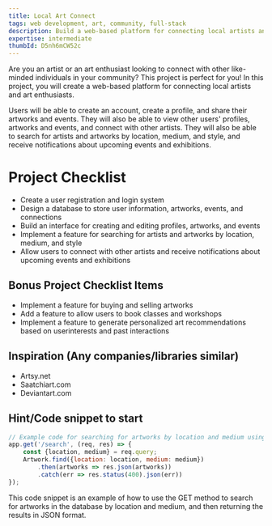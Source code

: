 ```yaml
---
title: Local Art Connect
tags: web development, art, community, full-stack
description: Build a web-based platform for connecting local artists and art enthusiasts.
expertise: intermediate
thumbId: D5nh6mCW52c
---
```


Are you an artist or an art enthusiast looking to connect with other like-minded individuals in your community? This project is perfect for you! In this project, you will create a web-based platform for connecting local artists and art enthusiasts.

Users will be able to create an account, create a profile, and share their artworks and events. They will also be able to view other users' profiles, artworks and events, and connect with other artists. They will also be able to search for artists and artworks by location, medium, and style, and receive notifications about upcoming events and exhibitions.

<h1>Project Checklist</h1>
<ul>
<li>Create a user registration and login system</li>
<li>Design a database to store user information, artworks, events, and connections</li>
<li>Build an interface for creating and editing profiles, artworks, and events</li>
<li>Implement a feature for searching for artists and artworks by location, medium, and style</li>
<li>Allow users to connect with other artists and receive notifications about upcoming events and exhibitions</li>
</ul>
<h2>Bonus Project Checklist Items</h2>
<ul>
<li>Implement a feature for buying and selling artworks</li>
<li>Add a feature to allow users to book classes and workshops</li>
<li>Implement a feature to generate personalized art recommendations based on userinterests and past interactions</li>

</ul>
<h2>Inspiration (Any companies/libraries similar)</h2>
<ul>
<li>Artsy.net</li>
<li>Saatchiart.com</li>
<li>Deviantart.com</li>
</ul>
<h2>Hint/Code snippet to start</h2>

```javascript
// Example code for searching for artworks by location and medium using Node.js and Express
app.get('/search', (req, res) => {
    const {location, medium} = req.query;
    Artwork.find({location: location, medium: medium})
        .then(artworks => res.json(artworks))
        .catch(err => res.status(400).json(err))
});
```

This code snippet is an example of how to use the GET method to search for artworks in the database by location and medium, and then returning the results in JSON format.
